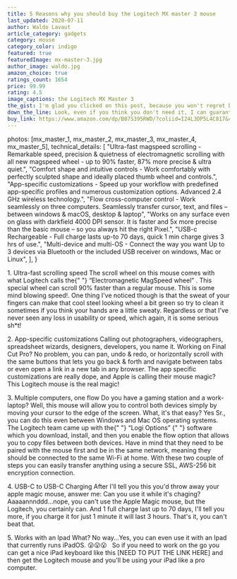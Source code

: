 ```yaml
---
title: 5 Reasons why you should buy the Logitech MX master 3 mouse
last_updated: 2020-07-11
author: Waldo Lavaut
article_category: gadgets
category: mouse
category_color: indigo
featured: true
featuredImage: mx-master-3.jpg
author_image: waldo.jpg
amazon_choice: true
ratings_count: 1654
price: 99.99
rating: 4.5
image_captions: the Logitech MX Master 3
the_gist: I'm glad you clicked on this post, because you won't regret buying this mouse. It can do everything that the Apple magic mouse can't -in case you're a Mac OS user- and if you're a software developer, a designer, or a spreadsheet wizard (Word, Excel, PowerPoint), the Logitech MX Master 3 will leave you in awe with all the customizations that it offers, so let's explore some of the reasons why this is your next loved computer mouse.
down_the_line: Look, even if you think you don't need it, I can guarantee you that the upgrade it's worth every penny. You will love it. And once you'll master how to use it, you won't look back. Now go and make your desk look nicer! Peace. ✌️ 🙆
buy_link: https://www.amazon.com/dp/B07S395RWD/?coliid=I24L3DP5L4C817&colid=1V9GLAJK5MOMA&psc=1&ref_=lv_ov_lig_dp_it
---
```


  photos: [mx_master_1, mx_master_2, mx_master_3, mx_master_4, mx_master_5],
  technical_details: [
    "Ultra-fast magspeed scrolling - Remarkable speed, precision & quietness of electromagnetic scrolling with all new magspeed wheel - up to 90% faster, 87% more precise & ultra quiet.",
    "Comfort shape and intuitive controls - Work comfortably with perfectly sculpted shape and ideally placed thumb wheel and controls.",
    "App-specific customizations - Speed up your workflow with predefined app-specific profiles and numerous customization options. Advanced 2.4 GHz wireless technology.",
    "Flow cross-computer control - Work seamlessly on three computers. Seamlessly transfer cursor, text, and files – between windows & macOS, desktop & laptop",
    "Works on any surface even on glass with darkfield 4000 DPI sensor. It is faster and 5x more precise than the basic mouse – so you always hit the right Pixel.",
    "USB-c Rechargeable - Full charge lasts up-to 70 days, quick 1 min charge gives 3 hrs of use.",
    "Multi-device and multi-OS - Connect the way you want Up to 3 devices via Bluetooth or the included USB receiver on windows, Mac or Linux",
  ],
}

<Question>1. Ultra-fast scrolling speed</Question>
<Response>
The scroll wheel on this mouse comes with
  what Logitech calls the{" "}
<span className="text-teal-400 tracking-wider"> &ldquo;Electromagnetic MagSpeed wheel&rdquo;</span>
. This special wheel can scroll 90% faster than a regular mouse. This is some mind blowing speed!. One thing I've noticed though is that the sweat of your fingers can make that cool steel looking wheel a bit green so try to clean it sometimes if you think your hands are a little sweaty. Regardless or that I've never seen any loss in usability or speed, which again, it is some serious sh<span className="text-red-600">*</span>t!

</Response>
<Question>2. App-specific customizations</Question>
<Response>Calling out photographers, videographers, spreadsheet wizards, designers, developers, you name it. Working on Final Cut Pro? No problem, you can pan, undo & redo, or horizontally scroll with the same buttons that lets you go back & forth and navigate between tabs or even open a link in a new tab in any browser. The app specific customizations are really dope, and Apple is calling their mouse magic? This Logitech mouse is the real magic!</Response>

<Carousel metadata={metadata} />

<Question>3. Multiple computers, one flow</Question>
<Response>
  Do you have a gaming station and a work-laptop? Well, this mouse will allow
  you to control both devices simply by moving your cursor to the edge of the
  screen. What, it's that easy? Yes Sr., you can do this even between Windows
  and Mac OS operating systems. The Logitech team came up with the{" "}
  <span className="text-teal-400 tracking-wider">
    &ldquo;Logi Options&rdquo;
  </span>{" "}
  software which you download, install, and then you enable the flow option that
  allows you to copy files between both devices. Have in mind that they need to
  be paired with the mouse first and be in the same network, meaning they should
  be connected to the same Wi-Fi at home. With these two couple of steps you can
  easily transfer anything using a secure SSL, AWS-256 bit encryption
  connection.
</Response>

<Question>4. USB-C to USB-C Charging</Question>
<Response>
  After I'll tell you this you'd throw away your apple magic mouse, answer me:
  Can you use it while it's chaging? Aaaaannnddd...nope, you can't use the Apple
  Magic mouse, but the Logitech, you certainly can. And 1 full charge last up to
  70 days, I'll tell you more, if you charge it for just 1 minute it will last 3
  hours. That's it, you can't beat that.
</Response>

<Question>5. Works with an Ipad</Question>
<Response>
  What? No way...Yes, you can even use it with an Ipad that currently runs
  iPadOS. 😮😮😮 &nbsp; So if you need to work on the go you can get a nice iPad
  keyboard like this [NEED TO PUT THE LINK HERE] and then get the Logitech mouse
  and you'll be using your iPad like a pro computer.
</Response>
<TechDetails metadata={metadata} />
